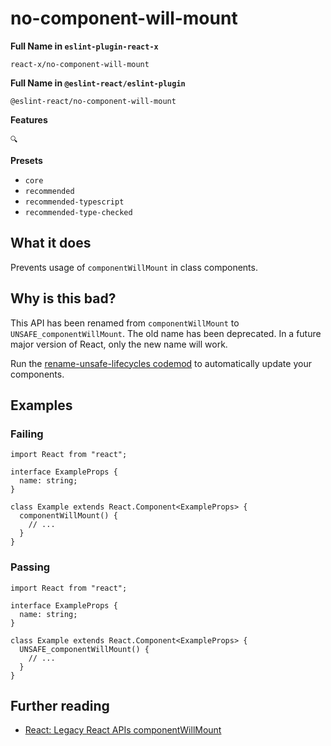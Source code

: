 # no-component-will-mount

**Full Name in `eslint-plugin-react-x`**

```plain copy
react-x/no-component-will-mount
```

**Full Name in `@eslint-react/eslint-plugin`**

```plain copy
@eslint-react/no-component-will-mount
```

**Features**

`🔍`

**Presets**

- `core`
- `recommended`
- `recommended-typescript`
- `recommended-type-checked`

## What it does

Prevents usage of `componentWillMount` in class components.

## Why is this bad?

This API has been renamed from `componentWillMount` to `UNSAFE_componentWillMount`. The old name has been deprecated. In a future major version of React, only the new name will work.

Run the [rename-unsafe-lifecycles codemod](https://github.com/reactjs/react-codemod#rename-unsafe-lifecycles) to automatically update your components.

## Examples

### Failing

```tsx
import React from "react";

interface ExampleProps {
  name: string;
}

class Example extends React.Component<ExampleProps> {
  componentWillMount() {
    // ...
  }
}
```

### Passing

```tsx
import React from "react";

interface ExampleProps {
  name: string;
}

class Example extends React.Component<ExampleProps> {
  UNSAFE_componentWillMount() {
    // ...
  }
}
```

## Further reading

- [React: Legacy React APIs componentWillMount](https://react.dev/reference/react/Component#componentwillmount)
